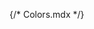 {/* Colors.mdx */}


<Meta title="Identity/Colors" />

<ColorPalette>
  <ColorItem
    title="Acme green"
    subtitle="Green palette"
    colors={{ "--primary-color-1":"#05804d", "--primary-color-2":'#099159' }}
  />
  <ColorItem 
    title="Acme orange" 
    subtitle="Orange palette" 
    colors={{ "--secondary-color-1": '#dd5f17', "--secondary-color-2": '#ec6719' }} 
  />
  <ColorItem
    title="Acme neutral"
    subtitle="Neutral palette"
    colors={{
      "--white":"#fff",
      "--neutral-color-2":"#e3e3e3",
      "--neutral-color-3":"#d5d5d5",
      "--black":"#000",
    }}
  />
</ColorPalette>